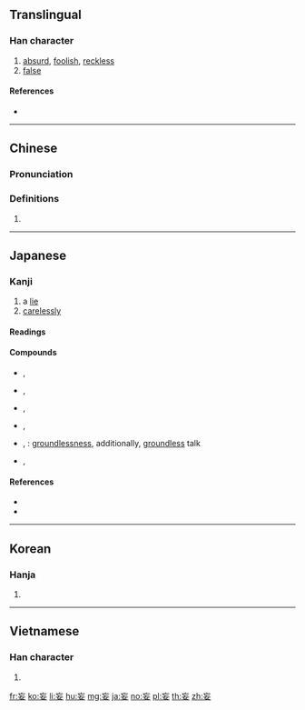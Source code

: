 {{stroke order|strokes=6}}
==Translingual==

===Han character===
{{Han char|rn=38|rad=女|as=03|sn=6|four=00404|canj=YVV|ids=⿱亡女}}

# [[absurd]], [[foolish]], [[reckless]]
# [[false]]

====References====
* {{Han ref|kx=0256.010|dkj=06063|hdz=21027.090|uh=5984|ud=22916|bh=A66B|bd=42603}}

----

==Chinese==
{{zh-forms}}

===Pronunciation===
{{zh-pron
|m=wàng
|c=mong5
|mc=y
|oc=y
|ma=
|cat=a
}}

===Definitions===
# {{rfdef|lang=zh}}

----

==Japanese==

===Kanji===
{{ja-kanji|grade=c|rs=女03}}

# a [[lie]]
# [[carelessly]]

====Readings====
{{ja-readings|goon=[[もう]] (mō)|kanon=[[ぼう]] (bō)|kun=[[みだり]] (midari), [[みだりに]] (midarini)}}

====Compounds====
{{der-top|Compounds}}
* {{ja-r|妄言|もうげん}}, {{ja-r|妄言|ぼうげん}}
* {{ja-r|妄信|もうしん}}, {{ja-r|妄信|ぼうしん}}
* {{ja-r|妄説|もうせつ}}, {{ja-r|妄説|ぼうせつ}}
* {{ja-r|妄想|もうそう}}, {{ja-r|妄想|ぼうそう}}
* {{ja-r|妄誕|もうたん}}, {{ja-r|妄誕|ぼうたん}}: [[groundlessness]], additionally, [[groundless]] talk
* {{ja-r|妄動|もうどう}}, {{ja-r|妄動|ぼうどう}}
{{der-bottom}}

====References====
* {{S-JIS|96CF}}
* {{JIS|4C51}}

----

==Korean==

===Hanja===
{{ko-hanja|hangeul=망|rv=mang|mr=mang}}

# {{defn|lang=ko|sort=女03}}

----

==Vietnamese==

===Han character===
{{vi-hantu|[[vọng]], [[vòng]]|rs=女03}}

# {{defn|lang=vi|sort=女03}}

[[fr:妄]]
[[ko:妄]]
[[li:妄]]
[[hu:妄]]
[[mg:妄]]
[[ja:妄]]
[[no:妄]]
[[pl:妄]]
[[th:妄]]
[[zh:妄]]